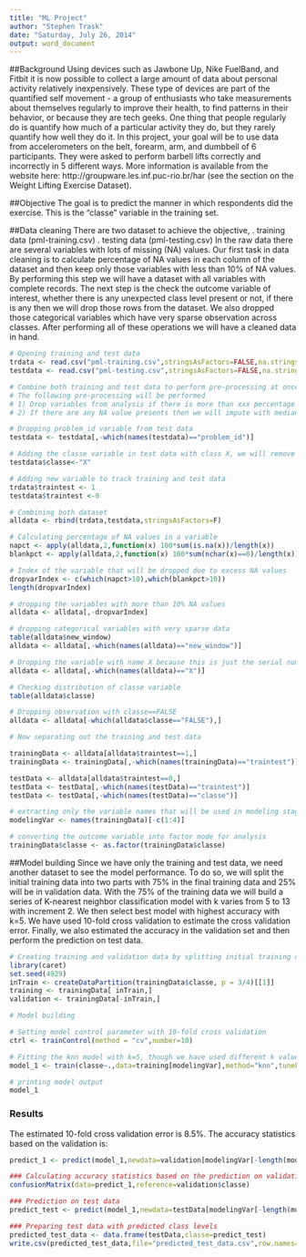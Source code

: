 ```yaml
---
title: "ML Project"
author: "Stephen Trask"
date: "Saturday, July 26, 2014"
output: word_document
---
```


##Background
Using devices such as Jawbone Up, Nike FuelBand, and Fitbit it is now possible to collect a large amount of data about personal activity relatively inexpensively. These type of devices are part of the quantified self movement - a group of enthusiasts who take measurements about themselves regularly to improve their health, to find patterns in their behavior, or because they are tech geeks. One thing that people regularly do is quantify how much of a particular activity they do, but they rarely quantify how well they do it. In this project, your goal will be to use data from accelerometers on the belt, forearm, arm, and dumbbell of 6 participants. They were asked to perform barbell lifts correctly and incorrectly in 5 different ways. More information is available from the website here: http://groupware.les.inf.puc-rio.br/har (see the section on the Weight Lifting Exercise Dataset).

##Objective
The goal is to predict the manner in which respondents did the exercise. This is the "classe" variable in the training set.

##Data cleaning
There are two dataset to achieve the objective, 
.       training data (pml-training.csv) 
.        testing data (pml-testing.csv)
In the raw data there are several variables with lots of missing (NA) values. Our first task in data cleaning is to calculate percentage of NA values in each column of the dataset and then keep only those variables with less than 10% of NA values. By performing this step we will have a dataset with all variables with complete records. The next step is the check the outcome variable of interest, whether there is any unexpected class level present or not, if there is any then we will drop those rows from the dataset. We also dropped those categorical variables which have very sparse observation across classes. After performing all of these operations we will have a cleaned data in hand.

```r
# Opening training and test data
trdata <- read.csv("pml-training.csv",stringsAsFactors=FALSE,na.strings = "NA")
testdata <- read.csv("pml-testing.csv",stringsAsFactors=FALSE,na.strings = "NA")

# Combine both training and test data to perform pre-processing at once
# The following pre-processing will be performed
# 1) Drop variables from analysis if there is more than xxx percentage of NA value present
# 2) If there are any NA value presents then we will impute with median for numeric variable and mode for categorical variables

# Dropping problem_id variable from test data
testdata <- testdata[,-which(names(testdata)=="problem_id")]

# Adding the classe variable in test data with class X, we will remove this after pre processing step
testdata$classe<-"X"

# Adding new variable to track training and test data
trdata$traintest <- 1
testdata$traintest <-0

# Combining both dataset
alldata <- rbind(trdata,testdata,stringsAsFactors=F)

# Calculating percentage of NA values in a variable
napct <- apply(alldata,2,function(x) 100*sum(is.na(x))/length(x))
blankpct <- apply(alldata,2,function(x) 100*sum(nchar(x)==0)/length(x))

# Index of the variable that will be dropped due to excess NA values
dropvarIndex <- c(which(napct>10),which(blankpct>10))
length(dropvarIndex)

# dropping the variables with more than 10% NA values
alldata <- alldata[,-dropvarIndex]

# dropping categorical variables with very sparse data
table(alldata$new_window)
alldata <- alldata[,-which(names(alldata)=="new_window")]

# Dropping the variable with name X because this is just the serial number from the csv file
alldata <- alldata[,-which(names(alldata)=="X")]

# Checking distribution of classe variable
table(alldata$classe)

# Dropping observation with classe==FALSE
alldata <- alldata[-which(alldata$classe=="FALSE"),]

# Now separating out the training and test data

trainingData <- alldata[alldata$traintest==1,]
trainingData <- trainingData[,-which(names(trainingData)=="traintest")]

testData <- alldata[alldata$traintest==0,]
testData <- testData[,-which(names(testData)=="traintest")]
testData <- testData[,-which(names(testData)=="classe")]

# extracting only the variable names that will be used in modeling stage
modelingVar <- names(trainingData)[-c(1:4)]

# converting the outcome variable into factor mode for analysis
trainingData$classe <- as.factor(trainingData$classe)
```

##Model building
Since we have only the training and test data, we need another dataset to see the model performance. To do so, we will split the initial training data into two parts with 75% in the final training data and 25% will be in validation data. With the 75% of the training data we will build a series of K-nearest neighbor classification model with k varies from 5 to 13 with increment 2. We then select best model with highest accuracy with k=5. We have used 10-fold cross validation to estimate the cross validation error. Finally, we also estimated the accuracy in the validation set and then perform the prediction on test data.


```r

# Creating training and validation data by splitting initial training data
library(caret)
set.seed(4929)
inTrain <- createDataPartition(trainingData$classe, p = 3/4)[[1]]
training <- trainingData[ inTrain,]
validation <- trainingData[-inTrain,]

# Model building

# Setting model control parameter with 10-fold cross validation
ctrl <- trainControl(method = "cv",number=10)

# Fitting the knn model with k=5, though we have used different k values (5,7,9,11,13) but in we kept only the best one with tuneLength=1
model_1 <- train(classe~.,data=training[modelingVar],method="knn",tuneLength = 1,trControl = ctrl)

```

```r
# printing model output
model_1

```

### Results
The estimated 10-fold cross validation error is 8.5%. The accuracy statistics based on the validation is:
```r
predict_1 <- predict(model_1,newdata=validation[modelingVar[-length(modelingVar)]])
```

```r
### Calculating accuracy statistics based on the prediction on validation data
confusionMatrix(data=predict_1,reference=validation$classe)
```

```r
### Prediction on test data
predict_test <- predict(model_1,newdata=testData[modelingVar[-length(modelingVar)]])
```

```r
### Preparing test data with predicted class levels
predicted_test_data <- data.frame(testData,classe=predict_test)
write.csv(predicted_test_data,file="predicted_test_data.csv",row.names=F)
```











